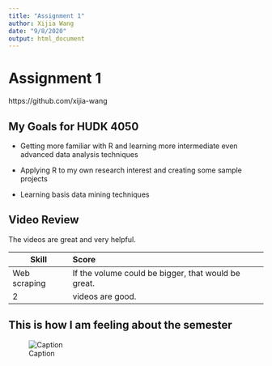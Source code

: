 ```yaml
---
title: "Assignment 1"
author: Xijia Wang
date: "9/8/2020"
output: html_document
---
```


# Assignment 1 
https://github.com/xijia-wang

## My Goals for HUDK 4050
* Getting more familiar with R and learning more intermediate even advanced data analysis techniques

* Applying R to my own research interest and creating some sample projects

* Learning basis data mining techniques

## Video Review 
The videos are great and very helpful. 

|Skill|Score|
|-----|:----|
|Web scraping |    If the volume could be bigger, that would be great.|
| 2 |    videos are good.|

## This is how I am feeling about the semester

![Caption](googoo.png)
